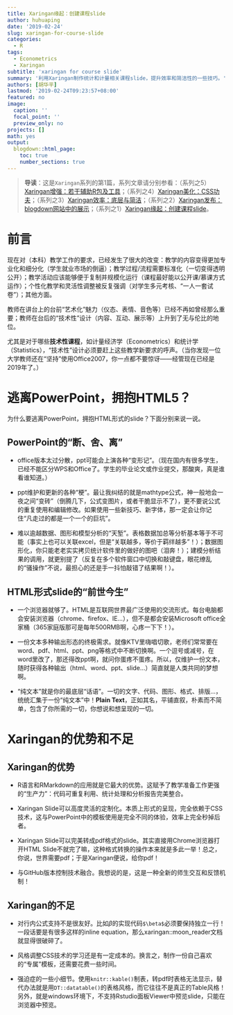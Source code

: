 ```yaml
---
title: Xaringan缘起：创建课程slide
author: huhuaping
date: '2019-02-24'
slug: xaringan-for-course-slide
categories:
  - R
tags:
  - Econometrics
  - Xaringan
subtitle: 'xaringan for course slide'
summary: '利用Xaringan制作统计和计量相关课程slide，提升效率和简洁性的一些技巧。'
authors: [胡华平]
lastmod: '2019-02-24T09:23:57+08:00'
featured: no
image:
  caption: ''
  focal_point: ''
  preview_only: no
projects: []
math: yes
output:
  blogdown::html_page:
    toc: true
    number_sections: true
---
```


> **导读**：这是`Xaringan`系列的第1篇，系列文章请分别参看：（系列之5）[Xaringan增强：若干辅助R包及工具](/2021/04/08/xaringan-enhanced)；（系列之4）[Xaringan美化：CSS功夫](/2021/02/01/css-base-xaringan)；（系列之3）[Xaringan效率：底层与简洁](/2020/11/28/xaringan-slide-efficiency)；（系列之2）[Xaringan发布：blogdown网站中的展示](/2019/03/01/post-xaringan-slide-to-website)；（系列之1）[Xaringan缘起：创建课程slide](/2019/02/24/xaringan-for-course-slide)。

# 前言

现在对（本科）教学工作的要求，已经发生了很大的改变：教学的内容变得更加专业化和细分化（学生就业市场的倒逼）；教学过程/流程需要标准化（一切变得透明公开）；教学活动应该能够便于复制并规模化运行（课程最好能以公开课/慕课方式运作）；个性化教学和灵活性调整被反复强调（对学生多元考核、“一人一套试卷”）；其他方面。

教师在讲台上的台前“艺术化”魅力（仪态、表情、音色等）已经不再如曾经那么重要；教师在台后的“技术性”设计（内容、互动、展示等）上升到了无与伦比的地位。


尤其是对于哪些**技术性课程**，如计量经济学（Econometrics）和统计学（Statistics），“技术性”设计必须要赶上这些教学新要求的呼声。（当你发现一位大学教师还在“坚持”使用Office2007，你一点都不要惊讶——经管现在已经是2019年了。）

# 逃离PowerPoint，拥抱HTML5？

为什么要逃离PowerPoint，拥抱HTML形式的slide？下面分别来说一说。

## PowerPoint的“断、舍、离”

- office版本太过分散，ppt可能会上演各种“变形记”。（现在国内有很多学生，已经不能区分WPS和Office了。学生的毕业论文或作业提交，那酸爽，真是谁看谁知道。）

- ppt维护和更新的各种“梗”。最让我纠结的就是mathtype公式，神一般地会一夜之间“变砖”（倒腾几下，公式变图片，或者干脆显示不了），更不要说公式的重复使用和编辑修改。如果使用一些新技巧、新字体，那一定会让你记住“凡走过的都是一个一个的巨坑”。

- 难以逾越数据、图形和模型分析的“天堑”。表格数据加总等分析基本等于不可能（事实上也可以关联excel，但是“关联越多，等价于羁绊越多”！）；数据图形化，你只能老老实实拷贝统计软件里的做好的图吧（泪奔！）；建模分析结果的调用，就更别提了（反复在多个软件窗口中切换和敲键盘，眼花缭乱的“骚操作”不说，最担心的还是手一抖怕敲错了结果啊！）。

## HTML形式slide的“前世今生”

- 一个浏览器就够了。HTML是互联网世界最广泛使用的交流形式。每台电脑都会安装浏览器（chrome、firefox、IE...），但不是都会安装Microsoft office全家桶（365家庭版那可是每年500RMB啊，心疼一下下！）。

- 一份文本多种输出形态的终极需求。就像KTV里嗨唱切歌，老师们常常要在word、pdf、html、ppt、png等格式中不断切换啊。一个逗号或减号，在word里改了，那还得改ppt啊，就问你蛋疼不蛋疼。所以，仅维护一份文本，随时获得各种输出（html、word、ppt、slide...）简直就是人类共同的梦想啊。

- “纯文本”就是你的最底层“话语”。一切的文字、代码、图形、格式、排版...，统统汇集于一份“纯文本”中！**Plain Text**，正如其名，平铺直叙，朴素而不简单，包含了你所需的一切，你想说和想呈现的一切。

# Xaringan的优势和不足

## Xaringan的优势

- R语言和RMarkdown的应用就是它最大的优势。这赋予了教学准备工作更强的“生产力”：代码可重复利用、统计处理和分析报告完美整合。

- Xaringan Slide可以高度灵活的定制化。本质上形式的呈现，完全依赖于CSS技术，这与PowerPoint中的模板使用是完全不同的体验，效率上完全秒掉后者。

- Xaringan Slide可以完美转成pdf格式的slide。其实直接用Chrome浏览器打开HTML Slide不就完了嘛，这种格式转换的操作本来就是多此一举！总之，你说，世界需要pdf；于是Xaringan便说，给你pdf！

- 与GitHub版本控制技术融合。我想说的是，这是一种全新的师生交互和反馈机制！

## Xaringan的不足

- 对行内公式支持不是很友好。比如$\beta$的实现代码`$\beta$`必须要保持独立一行！一段话要是有很多这样的inline equation，那么xaringan::moon_reader文档就显得很破碎了。

- 风格调整CSS技术的学习还是有一定成本的。换言之，制作一份自己喜欢的“专属”模板，还需要花费一些时间。

- 强迫症的一些小细节。使用`knitr::kable()`制表，转pdf时表格无法显示，替代办法就是用`DT::datatable()`的表格风格，而它往往不是真正的Table风格！另外，就是windows环境下，不支持Rstudio面板Viewer中预览slide，只能在浏览器中预览。




